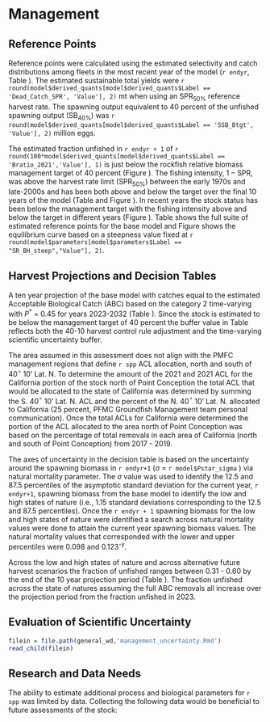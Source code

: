 # Management 

## Reference Points

Reference points were calculated using the estimated selectivity and catch distributions among fleets in the most recent year of the model (`r endyr`, Table \ref{tab:referenceES}). The estimated sustainable total yields were `r round(model$derived_quants[model$derived_quants$Label == 'Dead_Catch_SPR', 'Value'], 2)` mt when using an $\text{SPR}_{50\%}$ reference harvest rate. The spawning output equivalent to 40 percent of the unfished spawning output ($\text{SB}_{40\%}$) was `r round(model$derived_quants[model$derived_quants$Label == 'SSB_Btgt', 'Value'], 2)` million eggs. 

The estimated fraction unfished in `r endyr + 1` of `r round(100*model$derived_quants[model$derived_quants$Label == 'Bratio_2021','Value'], 1)`  is just below the rockfish relative biomass management target of 40 percent (Figure \ref{fig:depl}). The fishing intensity, $1-\text{SPR}$, was above the harvest rate limit ($\text{SPR}_{50\%}$) between the early 1970s and late-2000s and has been both above and below the target over the final 10 years of the model (Table \ref{tab:timeseries} and Figure \ref{fig:1-spr}). In recent years the stock status has been below the management target with the fishing intensity above and below the target in different years (Figure \ref{fig:phase}). Table \ref{tab:referenceES} shows the full suite of estimated reference points for the base model and Figure \ref{fig:yield} shows the equilibrium curve based on a steepness value fixed at `r round(model$parameters[model$parameters$Label == "SR_BH_steep","Value"], 2)`.



## Harvest Projections and Decision Tables

A ten year projection of the base model with catches equal to the estimated Acceptable Biological Catch (ABC) based on the category 2 time-varying with $P^*$ = 0.45 for years 2023-2032 (Table \ref{tab:project}). Since the stock is estimated to be below the management target of 40 percent the buffer value in Table \ref{tab:project} reflects both the 40-10 harvest control rule adjustment and the time-varying scientific uncertainty buffer.

The area assumed in this assessment does not align with the PMFC management regions that define `r spp` ACL allocation, north and south of 40$^\circ$ 10' Lat. N. To determine the amount of the 2021 and 2021 ACL for the California portion of the stock north of Point Conception the total ACL that would be allocated to the state of California was determined by summing the S. 40$^\circ$ 10' Lat. N. ACL and the percent of the N. 40$^\circ$ 10' Lat. N. allocated to California (25 percent, PFMC Groundfish Management team personal communication). Once the total ACLs for California were determined the portion of the ACL allocated to the area north of Point Conception was based on the percentage of total removals in each area of California (north and south of Point Conception) from 2017 - 2019.  

The axes of uncertainty in the decision table is based on the uncertainty around the spawning biomass in `r endyr+1` ($\sigma$ = `r model$Pstar_sigma ` ) via natural mortality parameter. The $\sigma$ value was used to identify the 12.5 and 87.5 percentiles of the asymptotic standard deviation for the current year, `r endyr+1`, spawning biomass from the base model to identify the low and high states of nature (i.e., 1.15 standard deviations corresponding to the 12.5 and 87.5 percentiles). Once the `r endyr + 1` spawning biomass for the low and high states of nature were identified a search across natural mortality values were done to attain the current year spawning biomass values. The natural mortality values that corresponded with the lower and upper percentiles were 0.098 and 0.123^-y^.  

Across the low and high states of nature and across alternative future harvest scenarios the fraction of unfished ranges between 0.31 - 0.60 by the end of the 10 year projection period (Table \ref{tab:dec-tab}). The fraction unfished across the state of natures assuming the full ABC removals all increase over the projection period from the fraction unfished in 2023.


## Evaluation of Scientific Uncertainty

```r
filein = file.path(general_wd,'management_uncertainty.Rmd')
read_child(filein)
```

## Research and Data Needs

The ability to estimate additional process and biological parameters for `r spp` was limited by data. Collecting the following data would be beneficial to future assessments of the stock:

\begin{itemize}

	\item Both the recreational and commercial length data indicated that selection of `r spp` occurs at sizes that were below the length at 50 percent maturity assumed in the base model. Developing area specific estimates of the length- or age-at-maturity of `r spp` in California waters north of Point Conception would provide additional understanding of the potential impact of size selectivity by each fleet.

	\item Length samples could not be divided between live versus dead `r spp` for the commercial fishery data. This was due to issues with the California data in PacFIN (i.e., condition code not available). The ability to examine sample sizes and lengths from each type of landing would allow for future assessments to better account for the range of commercial fishing behavior.

	\item Otoliths should be or continue to be collected from both the commercial and recreational fisheries. Additional age data from both fishery-dependent and -independent sources would provide insight of area-specific growth of `r spp`.  These data would support future assessments and would also allow for assessments to better capture uncertainty through the estimation of growth parameters within the model. 

\end{itemize}